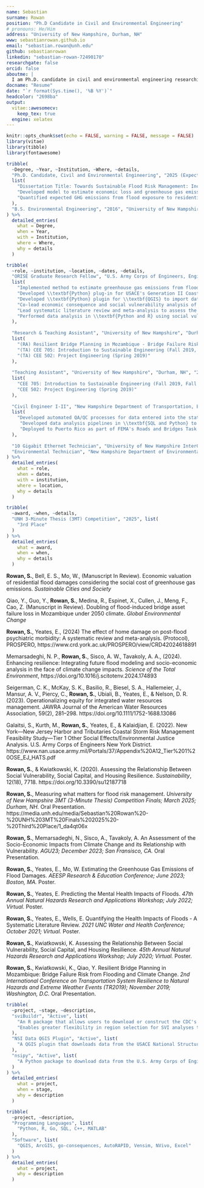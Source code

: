 ```yaml
---
name: Sebastian
surname: Rowan
position: "Ph.D Candidate in Civil and Environmental Engineering"
# pronouns: He/Him
address: "University of New Hampshire, Durham, NH"
www: sebastianrowan.github.io
email: "sebastian.rowan@unh.edu"
github: sebastianrowan
linkedin: "sebastian-rowan-72490170"
researchgate: false
orcid: false
aboutme: |
  I am Ph.D. candidate in civil and environmental engineering researching the impacts of flood events and climate change on people and communities. The goal of my research is to develop a more comprehensive understanding of the risks posed by floods to enable the development of mitigation efforts that prioritize long-term sustainability and community well-being.
docname: "Resume"
date: "`r format(Sys.time(), '%B %Y')`"
headcolor: "2698ba"
output:
  vitae::awesomecv:
    keep_tex: true
  engine: xelatex
---
```


```r
knitr::opts_chunk$set(echo = FALSE, warning = FALSE, message = FALSE)
library(vitae)
library(tibble)
library(fontawesome)
```

<!-- Alternative education icon
\hypertarget{education}{%
\section{\faUniversity~Education}\label{education}}
-->

<!-- \hypertarget{educ}{% -->
\section{\faGraduationCap~Education}\label{education}

```r
tribble(
  ~Degree, ~Year, ~Institution, ~Where, ~details,
  "Ph.D. Candidate, Civil and Environmental Engineering", "2025 (Expected)", "University of New Hampshire", "Durham, New Hampshire",
  list(
    "Dissertation Title: Towards Sustainable Flood Risk Management: Incorporating Uncertainty and Environmental Impacts", 
    "Developed model to estimate economic loss and greenhouse gas emissions from flood exposure to residential buildings using component-level fragility estimates in a \\textbf{Python-based} Monte-Carlo simulation",
    "Quantified expected GHG emissions from flood exposure to residential buildings under current and future climate projections in a nation-wide, multi-frequency flood risk assessment"
  ),
  "B.S. Environmental Engineering", "2016", "University of New Hampshire", "Durham, New Hampshire", list()
) %>%
  detailed_entries(
    what = Degree,
    when = Year,
    with = Institution,
    where = Where,
    why = details
  )
```

\hypertarget{exp}{%
\section{\faBriefcase~Experience}\label{experience}}

```r
tribble(
  ~role, ~institution, ~location, ~dates, ~details,
  "ORISE Graduate Research Fellow", "U.S. Army Corps of Engineers, Engineer Research Development Center", "Vicksburg, MS (Remote)", "Sep. 2020 - Present",
  list(
    "Implemented method to estimate greenhouse gas emissions from flood damage in USACE'S \"go-consequences\" flood consequence analysis tool",
    "Developed \\textbf{Python} plug-in for USACE's Generation II Coastal Resilience  Model (G2CRM) to assess social vulnerability in project study areas",
    "Developed \\textbf{Python} plugin for \\textbf{QGIS} to import data from the National Structures Inventory",
    "Co-lead economic consequence and social vulnerability analysis of future flooding in the Mississippi River Valley using \\textbf{Python and R}",
    "Lead systematic literature review and meta-analysis to assess the effect of home damage on post-flood psychiatric morbidity to support USACE effort to comprehensively assess \"Other Social Effects\" of floods for planning studies",
    "Performed data analysis in \\textbf{Python and R} using social vulnerability and other geospatial data to support Tier 1 Other Social Effects/Environmental Justice Analysis for the USACE New York/New Jersey Harbors and Tributaries Coastal Storm Risk Management Feasibility Study"
  ),
  
  "Research & Teaching Assistant", "University of New Hampshire", "Durham, NH", "Aug. 2018 - Dec. 2020",
  list(
    "(RA) Resilient Bridge Planning in Mozambique - Bridge Failure Risk from Flooding and Climate Change\n\t- Worked with stakeholders from the World Bank and the Mozambique National Roadway Agency to quantify flood risk posed to Mozamibique's national bridge portfolio under current and future climate projections using \\textbf{R, Python, and QGIS}",
    "(TA) CEE 705: Introduction to Sustainable Engineering (Fall 2019, Fall 2020)",
    "(TA) CEE 502: Project Engineering (Spring 2019)"
  ),
  
  "Teaching Assistant", "University of New Hampshire", "Durham, NH", "2019 - 2020", 
  list(
    "CEE 705: Introduction to Sustainable Engineering (Fall 2019, Fall 2020)",
    "CEE 502: Project Engineering (Spring 2019)"
  ),
  
  "Civil Engineer I-II", "New Hampshire Department of Transportation, Bureau of Planning and Community Assistance", "Concord, NH", "2016 - 2018", 
  list(
    "Developed automated QA/QC processes for data entered into the statewide culvert and closed drainage systems database using \\textbf{ArcGIS/Python}",
     "Developed data analysis pipelines in \\textbf{SQL and Python} to produce standard reports to support Department-wide operations and assess progress on key performance metrics",
     "Deployed to Puerto Rico as part of FEMA's Roads and Bridges Task Force during the response to Hurricanes Irma and Maria to assist with data collection and reporting of roadway asset condition and repair status"
  ),
  
  "10 Gigabit Ethernet Technician", "University of New Hampshire InterOperability Laboratory", "Durham, NH", "2014-2017", list(),
  "Environmental Technician", "New Hampshire Department of Environmental Services, Air Resources Division", "Concord, NH", "2015", list(),
) %>%
  detailed_entries(
    what = role,
    when = dates,
    with = institution,
    where = location,
    why = details
  )
```


\hypertarget{awards}{%
\section{\faTrophy~Awards}\label{awards}}

```r
tribble(
  ~award, ~when, ~details,
  "UNH 3-Minute Thesis (3MT) Competition", "2025", list(
    "3rd Place"
  )
) %>%
  detailed_entries(
    what = award,
    when = when,
    why = details
  )
```


\hypertarget{pubs}{%
\section{\faFile~Publications}\label{publications}}

\footnotesize

<!-- **Rowan, S.**, Permenter, R., Han, F., Mo, W. (Manuscript in preparation). Accounting for Building Variability in Flood Impact Estimation. -->

**Rowan, S.**, Bell, E. S., Mo, W., (Manuscript In Review). Economic valuation of residential flood damages considering the social cost of greenhouse gas emissions. _Sustainable Cities and Society_

Qiao, Y., Guo, Y., **Rowan, S.**, Medina, R., Espinet, X., Cullen, J., Meng, F., Cao, Z. (Manuscript in Review). Doubling of flood-induced bridge asset failure loss in Mozambique under 2050 climate. _Global Environmental Change_

**Rowan, S.**, Yeates, E., (2024) The effect of home damage on post-flood psychiatric morbidity: A systematic review and meta-analysis. (Protocol), PROSPERO, https://www.crd.york.ac.uk/PROSPERO/view/CRD42024618891

Memarsadeghi, N. P., **Rowan, S.**, Sisco, A. W., Tavakoly, A. A., (2024). Enhancing resilience: Integrating future flood modeling and socio-economic analysis in the face of climate change impacts. _Science of the Total Environment_, https://doi.org/10.1016/j.scitotenv.2024.174893

Seigerman, C. K., McKay, S. K., Basilio, R., Biesel, S. A., Hallemeier, J., Mansur, A. V., Piercy, C., **Rowan, S.**, Ubiali, B., Yeates, E., & Nelson, D. R. (2023). Operationalizing equity for integrated water resources management. JAWRA Journal of the American Water Resources Association, 59(2), 281–298. https://doi.org/10.1111/1752-1688.13086

Galaitsi, S., Kurth, M., **Rowan, S.**, Yeates, E., & Kalaidjian, E. (2022). New York—New Jersey Harbor and Tributaries Coastal Storm Risk Management Feasibility Study—Tier 1 Other Social Effects/Environmental Justice Analysis. U.S. Army Corps of Engineers New York District. https://www.nan.usace.army.mil/Portals/37/Appendix%20A12_Tier%201%20OSE_EJ_HATS.pdf

**Rowan, S.**, & Kwiatkowski, K. (2020). Assessing the Relationship Between Social Vulnerability, Social Capital, and Housing Resilience. _Sustainability_, 12(18), 7718. https://doi.org/10.3390/su12187718

\normalsize

\hypertarget{pres}{%
\section{\faUser~Presentations}\label{presentations}}

\footnotesize

**Rowan, S.**, Measuring what matters for flood risk management. *University of New Hampshire 3MT (3-Minute Thesis) Competition Finals; March 2025; Durham, NH.* Oral Presentation. https://media.unh.edu/media/Sebastian%20Rowan%20-%20UNH%203MT%20Finals%202025%20-%20Third%20Place/1_da4qt06x

**Rowan, S.**, Memarsadeghi, N., Sisco, A., Tavakoly, A. An Assessment of the Socio-Economic Impacts from Climate Change and its Relationship with Vulnerability. *AGU23; December 2023; San Fransisco, CA.* Oral Presentation.

**Rowan, S.**, Yeates, E., Mo, W. Estimating the Greenhouse Gas Emissions of Flood Damages. *AEESP Research & Education Conference; June 2023; Boston, MA.* Poster.

**Rowan, S.**, Yeates, E. Predicting the Mental Health Impacts of Floods. *47th Annual Natural Hazards Research and Applications Workshop; July 2022; Virtual.* Poster.

**Rowan, S.**, Yeates, E., Wells, E. Quantifying the Health Impacts of Floods - A Systematic Literature Review. *2021 UNC Water and Health Conference; October 2021; Virtual.* Poster.

**Rowan, S.**, Kwiatkowski, K. Assessing the Relationship Between Social Vulnerability, Social Capital, and Housing Resilience. *45th Annual Natural Hazards Research and Applications Workshop; July 2020; Virtual.* Poster.

**Rowan, S.**, Kwiatkowski, K., Qiao, Y. Resilient Bridge Planning in Mozambique: Bridge Failure Risk from Flooding and Climate Change. *2nd International Conference on Transportation System Resilience to Natural Hazards and Extreme Weather Events (TR2019); November 2019; Washington, D.C.* Oral Presentation.

\normalsize


\hypertarget{projects}{%
\section{\faGithub~Open Source Projects}\label{open-source-projects}}

```r
tribble(
  ~project, ~stage, ~description,
  "sviBuildr", "Active", list(
    "An R package that allows users to download or construct the CDC's Social Vulnerability Index as a tidyverse or simple features data frame.",
    "Enables greater flexibility in region selection for SVI analyses than is possible with state- or national-level datasets hosted by CDC."
  ),
  "NSI Data QGIS Plugin", "Active", list(
    "A QGIS plugin that downloads data from the USACE National Structures Inventory for a specified region and adds it to a map."
  ),
  "nsipy", "Active", list(
    "A Python package to download data from the U.S. Army Corps of Engineers National Structures Inventory using the NSI API."
  )
) %>%
  detailed_entries(
    what = project,
    when = stage,
    why = description
  )
```

\hypertarget{skills}{%
\section{\faHammer~Skills}\label{skills}}

```r
tribble(
  ~project, ~description,
  "Programming Languages", list(
    "Python, R, Go, SQL, C++, MATLAB"
  ),
  "Software", list(
    "QGIS, ArcGIS, go-consequences, AutoRAPID, Vensim, NVivo, Excel"
  )
) %>%
  detailed_entries(
    what = project,
    why = description
  )
```